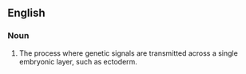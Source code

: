 ==English==

===Noun===
{{en-noun}}

# The process where genetic signals are transmitted across a single embryonic layer, such as ectoderm.